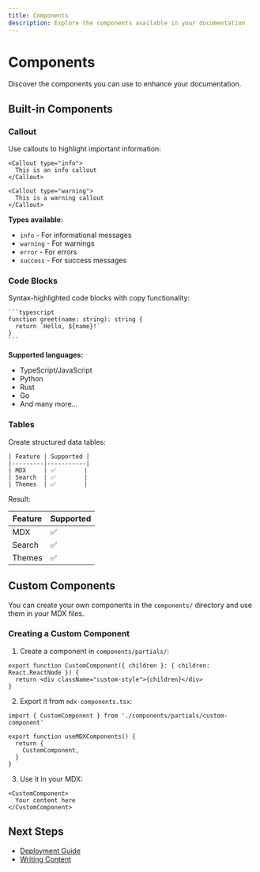 ```yaml
---
title: Components
description: Explore the components available in your documentation
---
```


# Components

Discover the components you can use to enhance your documentation.

## Built-in Components

### Callout

Use callouts to highlight important information:

```mdx
<Callout type="info">
  This is an info callout
</Callout>

<Callout type="warning">
  This is a warning callout
</Callout>
```

**Types available:**
- `info` - For informational messages
- `warning` - For warnings
- `error` - For errors
- `success` - For success messages

### Code Blocks

Syntax-highlighted code blocks with copy functionality:

````mdx
```typescript
function greet(name: string): string {
  return `Hello, ${name}!`
}
```
````

**Supported languages:**
- TypeScript/JavaScript
- Python
- Rust
- Go
- And many more...

### Tables

Create structured data tables:

```mdx
| Feature | Supported |
|---------|-----------|
| MDX     | ✅        |
| Search  | ✅        |
| Themes  | ✅        |
```

Result:

| Feature | Supported |
|---------|-----------|
| MDX     | ✅        |
| Search  | ✅        |
| Themes  | ✅        |

## Custom Components

You can create your own components in the `components/` directory and use them in your MDX files.

### Creating a Custom Component

1. Create a component in `components/partials/`:

```tsx
export function CustomComponent({ children }: { children: React.ReactNode }) {
  return <div className="custom-style">{children}</div>
}
```

2. Export it from `mdx-components.tsx`:

```tsx
import { CustomComponent } from './components/partials/custom-component'

export function useMDXComponents() {
  return {
    CustomComponent,
  }
}
```

3. Use it in your MDX:

```mdx
<CustomComponent>
  Your content here
</CustomComponent>
```

## Next Steps

- [Deployment Guide](/docs/guides/deployment)
- [Writing Content](/docs/guides/writing-content)
